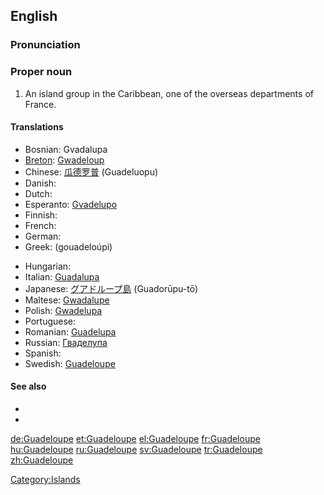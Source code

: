 ==English==
{{wikipedia}}
===Pronunciation===
{{rfp}}

===Proper noun===
{{en-proper noun}}

# An island group in the Caribbean, one of the overseas departments of France.

====Translations====
{{trans-top|overseas department of France}}
* Bosnian: Gvadalupa {{f}}
* [[Breton]]: [[Gwadeloup]]
* Chinese: [[瓜德罗普]] (Guadeluopu)
* Danish: {{t-|da|Guadeloupe}}
* Dutch: {{t-|nl|Guadeloupe}}
* Esperanto: [[Gvadelupo]]
* Finnish: {{t-|fi|Guadeloupe}}
* French: {{t+|fr|Guadeloupe|f}}
* German: {{t+|de|Guadeloupe}}
* Greek: {{t|el|Γουαδελούπη|f|sc=Grek}} (gouadeloúpi)
{{trans-mid}}
* Hungarian: {{t+|hu|Guadeloupe}}
* Italian: [[Guadalupa]]
* Japanese: [[グアドループ島]] (Guadorūpu-tō)
* Maltese: [[Gwadalupe]]
* Polish: [[Gwadelupa]]
* Portuguese: {{t-|pt|Guadalupe}}
* Romanian: [[Guadelupa]] {{f}}
* Russian: [[Гваделупа]]
* Spanish: {{t+|es|Guadalupe}}
* Swedish: [[Guadeloupe#Spanish|Guadeloupe]]
{{trans-bottom}}

====See also====
*{{pedialite}}
*{{commonslite|Atlas of Guadeloupe}} 

[[Category:Islands]]

[[de:Guadeloupe]]
[[et:Guadeloupe]]
[[el:Guadeloupe]]
[[fr:Guadeloupe]]
[[hu:Guadeloupe]]
[[ru:Guadeloupe]]
[[sv:Guadeloupe]]
[[tr:Guadeloupe]]
[[zh:Guadeloupe]]